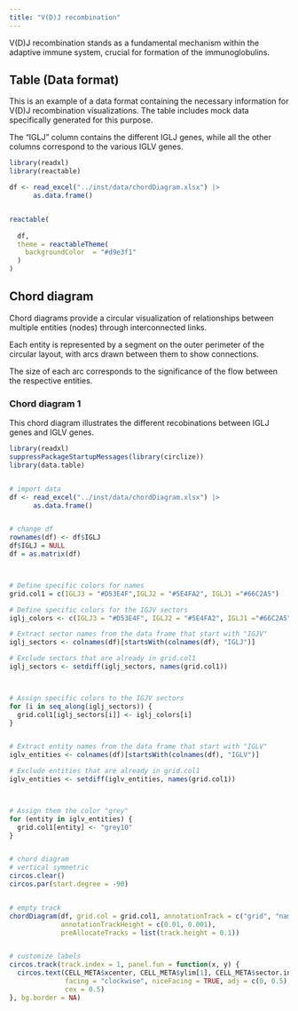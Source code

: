 ```yaml
---
title: "V(D)J recombination"
---
```


V(D)J recombination stands as a fundamental mechanism within the adaptive immune system, crucial for formation  of the immunoglobulins.

## Table (Data format)

This is an example of a data format containing the necessary information for V(D)J recombination visualizations. The table includes mock data specifically generated for this purpose.

The "IGLJ" column contains the different IGLJ genes, while all the other columns correspond to the various IGLV genes.

```r

library(readxl)
library(reactable)

df <- read_excel("../inst/data/chordDiagram.xlsx") |>
      as.data.frame()


reactable(
  
  df, 
  theme = reactableTheme(
    backgroundColor  = "#d9e3f1"
  )
)
```


## Chord diagram

Chord diagrams provide a circular visualization of relationships between multiple entities (nodes) through interconnected links.

Each entity is represented by a segment on the outer perimeter of the circular layout, with arcs drawn between them to show connections.

The size of each arc corresponds to the significance of the flow between the respective entities.


### Chord diagram 1

This chord diagram illustrates the different recobinations between IGLJ genes and IGLV genes.

```r

library(readxl)
suppressPackageStartupMessages(library(circlize))
library(data.table)


# import data
df <- read_excel("../inst/data/chordDiagram.xlsx") |>
      as.data.frame()


# change df
rownames(df) <- df$IGLJ
df$IGLJ = NULL
df = as.matrix(df)



# Define specific colors for names
grid.col1 = c(IGLJ3 = "#D53E4F",IGLJ2 = "#5E4FA2", IGLJ1 ="#66C2A5")

# Define specific colors for the IGJV sectors
iglj_colors <- c(IGLJ3 = "#D53E4F", IGLJ2 = "#5E4FA2", IGLJ1 ="#66C2A5")

# Extract sector names from the data frame that start with "IGJV"
iglj_sectors <- colnames(df)[startsWith(colnames(df), "IGLJ")]

# Exclude sectors that are already in grid.col1
iglj_sectors <- setdiff(iglj_sectors, names(grid.col1))



# Assign specific colors to the IGJV sectors
for (i in seq_along(iglj_sectors)) {
  grid.col1[iglj_sectors[i]] <- iglj_colors[i]
}


# Extract entity names from the data frame that start with "IGLV"
iglv_entities <- colnames(df)[startsWith(colnames(df), "IGLV")]

# Exclude entities that are already in grid.col1
iglv_entities <- setdiff(iglv_entities, names(grid.col1))



# Assign them the color "grey"
for (entity in iglv_entities) {
  grid.col1[entity] <- "grey10"
}


# chord diagram
# vertical symmetric
circos.clear()
circos.par(start.degree = -90)


# empty track
chordDiagram(df, grid.col = grid.col1, annotationTrack = c("grid", "names"),
             annotationTrackHeight = c(0.01, 0.001),
             preAllocateTracks = list(track.height = 0.1))


# customize labels
circos.track(track.index = 1, panel.fun = function(x, y) {
  circos.text(CELL_META$xcenter, CELL_META$ylim[1], CELL_META$sector.index, 
              facing = "clockwise", niceFacing = TRUE, adj = c(0, 0.5),
              cex = 0.5)
}, bg.border = NA) 

```